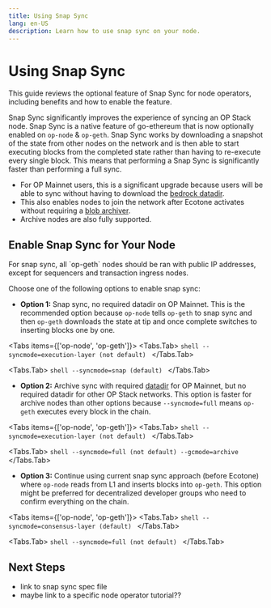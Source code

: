 ```yaml
---
title: Using Snap Sync
lang: en-US
description: Learn how to use snap sync on your node.
---
```



# Using Snap Sync

This guide reviews the optional feature of Snap Sync for node operators, including benefits and how to enable the feature.

Snap Sync significantly improves the experience of syncing an OP Stack node. Snap Sync is a native feature of go-ethereum that is now optionally enabled on `op-node` & `op-geth`.
Snap Sync works by downloading a snapshot of the state from other nodes on the network and is then able to start executing blocks from the completed state rather than having to re-execute every single block.
This means that performing a Snap Sync is significantly faster than performing a full sync.

*   For OP Mainnet users, this is a significant upgrade because users will be able to sync without having to download the [bedrock datadir](snapshots).
*   This also enables nodes to join the network after Ecotone activates without requiring a [blob archiver](blobs).
*   Archive nodes are also fully supported.

## Enable Snap Sync for Your Node

<Callout type="warning">
  For snap sync, all `op-geth` nodes should be ran with public IP addresses, except for sequencers and transaction ingress nodes.
</Callout>

Choose one of the following options to enable snap sync:

*   **Option 1:** Snap sync, no required datadir on OP Mainnet. This is the recommended option because `op-node` tells `op-geth` to snap sync and then `op-geth` downloads the state at tip and once complete switches to inserting blocks one by one.

<Tabs items={['op-node', 'op-geth']}>
  <Tabs.Tab>
    ```shell
    --syncmode=execution-layer (not default)
    ```
  </Tabs.Tab>

  <Tabs.Tab>
    ```shell
    --syncmode=snap (default)
    ```
  </Tabs.Tab>
</Tabs>

*   **Option 2:** Archive sync with required [datadir](snapshots) for OP Mainnet, but no required datadir for other OP Stack networks.
    This option is faster for archive nodes than other options because `--syncmode=full` means `op-geth` executes every block in the chain.

<Tabs items={['op-node', 'op-geth']}>
  <Tabs.Tab>
    ```shell
    --syncmode=execution-layer (not default)
    ```
  </Tabs.Tab>

  <Tabs.Tab>
    ```shell
    --syncmode=full (not default)
    --gcmode=archive
    ```
  </Tabs.Tab>
</Tabs>

*   **Option 3:** Continue using current snap sync approach (before Ecotone) where `op-node` reads from L1 and inserts blocks into `op-geth`.
    This option might be preferred for decentralized developer groups who need to confirm everything on the chain.

<Tabs items={['op-node', 'op-geth']}>
  <Tabs.Tab>
    ```shell
    --syncmode=consensus-layer (default)
    ```
  </Tabs.Tab>

  <Tabs.Tab>
    ```shell
    --syncmode=full (not default)
    ```
  </Tabs.Tab>
</Tabs>

## Next Steps

*   link to snap sync spec file
*   maybe link to a specific node operator tutorial??
